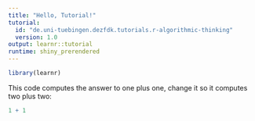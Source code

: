 ```yaml
---
title: "Hello, Tutorial!"
tutorial:
  id: "de.uni-tuebingen.dezfdk.tutorials.r-algorithmic-thinking"
  version: 1.0
output: learnr::tutorial
runtime: shiny_prerendered
---
```

  
```r
library(learnr)
```

This code computes the answer to one plus one,
change it so it computes two plus two:
  
  ```r
1 + 1
```